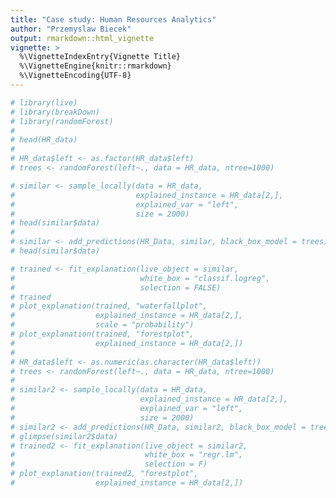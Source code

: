 ```yaml
---
title: "Case study: Human Resources Analytics"
author: "Przemyslaw Biecek"
output: rmarkdown::html_vignette
vignette: >
  %\VignetteIndexEntry{Vignette Title}
  %\VignetteEngine{knitr::rmarkdown}
  %\VignetteEncoding{UTF-8}
---
```


```r
# library(live)
# library(breakDown)
# library(randomForest)
# 
# head(HR_data)
# 
# HR_data$left <- as.factor(HR_data$left)
# trees <- randomForest(left~., data = HR_data, ntree=1000)

# similar <- sample_locally(data = HR_data,
#                           explained_instance = HR_data[2,],
#                           explained_var = "left", 
#                           size = 2000)
# head(similar$data)
# 
# similar <- add_predictions(HR_Data, similar, black_box_model = trees)
# head(similar$data)

# trained <- fit_explanation(live_object = similar, 
#                            white_box = "classif.logreg", 
#                            selection = FALSE)
# trained
# plot_explanation(trained, "waterfallplot", 
#                  explained_instance = HR_data[2,],
#                  scale = "probability")
# plot_explanation(trained, "forestplot", 
#                  explained_instance = HR_data[2,])
# 
# HR_data$left <- as.numeric(as.character(HR_data$left))
# trees <- randomForest(left~., data = HR_data, ntree=1000)
# 
# similar2 <- sample_locally(data = HR_data,
#                            explained_instance = HR_data[2,],
#                            explained_var = "left", 
#                            size = 2000)
# similar2 <- add_predictions(HR_Data, similar2, black_box_model = trees)
# glimpse(similar2$data)
# trained2 <- fit_explanation(live_object = similar2,
#                             white_box = "regr.lm",
#                             selection = F)
# plot_explanation(trained2, "forestplot", 
#                  explained_instance = HR_data[2,])
```
